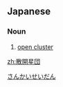 ==Japanese==
{{ja-kanjitab|さん|かい|せい|だん|yomi=o}}

===Noun===
{{ja-noun|さんかい せいだん}}

# {{lb|ja|astronomy}} [[open cluster]]

[[Category:ja:Astronomy|さんかいせいだん]]

[[zh:散開星団]]